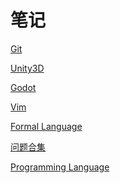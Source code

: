 = 笔记 =

[[git|Git]]

[[unity|Unity3D]]

[[godot|Godot]]

[[vim|Vim]]

[[formal_language|Formal Language]]

[[QA|问题合集]]


[[programming_language|Programming Language]]

